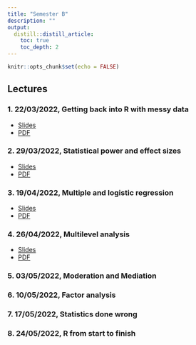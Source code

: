 ```yaml
---
title: "Semester B"
description: ""
output: 
  distill::distill_article:
    toc: true
    toc_depth: 2
---
```


```r
knitr::opts_chunk$set(echo = FALSE)
```

## Lectures

### 1. 22/03/2022, Getting back into R with messy data

- [Slides](slides/B-1-messy-data.html)
- [PDF](slides/B-1-messy-data.pdf)

### 2. 29/03/2022, Statistical power and effect sizes

- [Slides](slides/2-Power-and-Effect-Sizes.html)
- [PDF](slides/2-Power-and-Effect-Sizes.pdf)

### 3. 19/04/2022, Multiple and logistic regression

- [Slides](slides/3-generalized-linear-models.html)
- [PDF](slides/3-generalized-linear-models.pdf)

### 4. 26/04/2022, Multilevel analysis

- [Slides](slides/4-multilevel-modelling.html)
- [PDF](slides/4-multilevel-modelling.pdf)

### 5. 03/05/2022, Moderation and Mediation

### 6. 10/05/2022, Factor analysis

### 7. 17/05/2022, Statistics done wrong

### 8. 24/05/2022, R from start to finish
